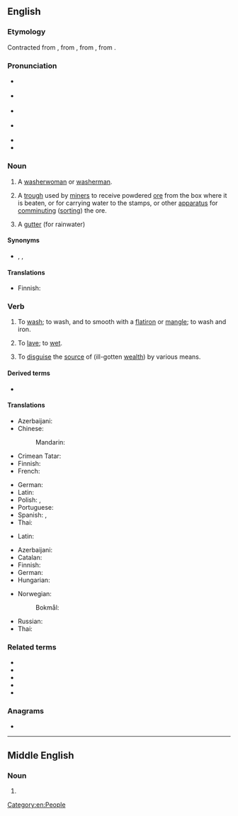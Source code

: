==English==
{{was wotd|2007|October|5}}
{{wikipedia|dab=launder}}

===Etymology===
Contracted from {{etyl|enm|en}} {{m|enm|lavender}}, from {{etyl|fro|en}} {{m|fro|lavandiere}}, from {{etyl|LL.|en}} {{m|la|lavandena}}, from {{etyl|la|en}} {{m|la|lavō||I wash}}.

===Pronunciation===
* {{a|RP}} {{IPA|/ˈlɔːndə/|lang=en}}
* {{a|some accents}} {{IPA|/ˈlɑːndə(ɹ)/|lang=en}}
* {{a|US}} {{IPA|/ˈlɔndɚ/|lang=en}}
* {{a|cot-caught}} {{IPA|/ˈlɑndɚ/|lang=en}}
* {{audio|en-us-launder.ogg|Audio (US)|lang=en}}
* {{rhymes|ɔːndə(ɹ)|ɑːndə(ɹ)|lang=en}}

===Noun===
{{en-noun}}

# {{lb|en|obsolete}} A [[washerwoman]] or [[washerman]].
# {{lb|en|mining}} A [[trough]] used by [[miner]]s to receive powdered [[ore]] from the box where it is beaten, or for carrying water to the stamps, or other [[apparatus]] for [[comminuting]] ([[sorting]]) the ore.
# A [[gutter]] (for rainwater)

====Synonyms====
* {{sense|washerwoman}} {{l|en|launderer}}, {{l|en|laundress}}, {{l|en|washerwoman}}

====Translations====
{{trans-see|washerwoman}}

{{trans-top|trough used by miners}}
* Finnish: {{t+|fi|ränni}}
{{trans-mid}}
{{trans-bottom}}

===Verb===
{{en-verb}}

# To [[wash]]; to wash, and to smooth with a [[flatiron]] or [[mangle]]; to wash and iron.
# {{lb|en|obsolete}} To [[lave]]; to [[wet]].
#: {{rfquotek|Shakespeare}}
# {{senseid|en|money}} {{lb|en|money}} To [[disguise]] the [[source]] of (ill-gotten [[wealth]]) by various means.

====Derived terms====
* {{l|en|money laundering}}

====Translations====
{{trans-top|to wash and iron}}
* Azerbaijani: {{t+|az|yumaq}}
* Chinese:
*: Mandarin: {{t+|cmn|洗|sc=Hani}}
* Crimean Tatar: {{t|crh|yuvmaq}}
* Finnish: {{t|fi|[[pyykätä]] [[ja]] [[silittää]]}}
* French: {{t+|fr|blanchir}}
{{trans-mid}}
* German: {{t+|de|waschen}}
* Latin: {{t|la|lavō}}
* Polish: {{t+|pl|prać}}, {{t|pl|uprać}}
* Portuguese: {{t+|pt|lavar}}
* Spanish: {{t+|es|lavar}}, {{t|es|hacer la colada}} {{t+|es|la}} {{t+|es|colada}}
* Thai: {{t|th|ซักอบรีด}}
{{trans-bottom}}

{{trans-top|to wet}}
* Latin: {{t|la|lavō}}
{{trans-mid}}
{{trans-bottom}}

{{trans-top|to disguise the source of}}
* Azerbaijani: {{t+|az|yumaq}}
* Catalan: {{t+|ca|blanquejar}}
* Finnish: {{t+|fi|pestä}}
* German: {{t+|de|waschen}}
* Hungarian: {{t|hu|pénzt mos}}
{{trans-mid}}
* Norwegian:
*: Bokmål: {{t|nb|hvitvaske}}
* Russian: {{t+|ru|отмывать}}
* Thai: {{t+|th|ฟอก}}
{{trans-bottom}}

===Related terms===
* {{l|en|launderer}}
* {{l|en|launderette}}
* {{l|en|laundress}}
* {{l|en|laundry}}
* {{l|en|lave}}

===Anagrams===
* {{anagrams|en|a=adelnru|Arundel|lurdane|rundale}}

[[Category:en:People]]

----

==Middle English==

===Noun===
{{head|enm|noun}}

# {{alt form|lang=enm|lavender}}